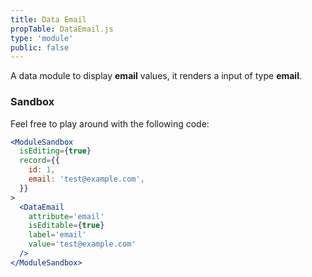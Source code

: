 ```yaml
---
title: Data Email
propTable: DataEmail.js
type: 'module'
public: false
---
```


A data module to display **email** values, it renders a input of type **email**.

### Sandbox

Feel free to play around with the following code:

```jsx
<ModuleSandbox
  isEditing={true}
  record={{
    id: 1,
    email: 'test@example.com',
  }}
>
  <DataEmail
    attribute='email'
    isEditable={true}
    label='email'
    value='test@example.com'
  />
</ModuleSandbox>
```
